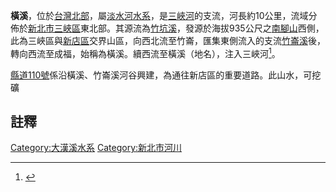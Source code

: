 {{Infobox river
| river_name = 橫溪
| native_name =
| other_name =
| etymology =
| image_name =
| image_size =
| caption    =
| origin     = [[南腳山|南腳山]]西側
| mouth      = 橫溪
| progression = [[三峽河|三峽河]]
| basin_countries =
| location   = [[新北市|新北市]][[三峽區|三峽區]]東北部
| length     = {{convert|10|km|}}
| elevation  = {{convert|935|m|}}
| mouth_elevation =
| discharge  =
| watershed  = 
| left_tribs =
| right_tribs = [[竹崙溪|竹崙溪]]
}}
'''橫溪'''，位於[[台灣北部|台灣北部]]，屬[[淡水河|淡水河]][[水系|水系]]，是[[三峽河|三峽河]]的支流，河長約10公里，流域分佈於[[新北市|新北市]][[三峽區|三峽區]]東北部。其源流為[[竹坑溪_(新北市)|竹坑溪]]，發源於海拔935公尺之[[南腳山|南腳山]]西側，此為三峽區與[[新店區|新店區]]交界山區，向西北流至竹崙，匯集東側流入的支流[[竹崙溪|竹崙溪]]後，轉向西流至成福，始稱為橫溪。續西流至橫溪（地名），注入三峽河<ref>{{cite web|language=zh-tw|url=http://szt3d.ntpu.edu.tw/taipei/d/c/c_1/c_1_010.html|title=三峽鎮誌|author=|publisher=|date=|accessdate=2013-09-05|archive-date=2020-11-24|archive-url=https://web.archive.org/web/20201124091405/http://szt3d.ntpu.edu.tw/taipei/d/c/c_1/c_1_010.html|dead-url=no}}</ref>。

[[縣道110號|縣道110號]]係沿橫溪、竹崙溪河谷興建，為通往新店區的重要道路。此山水，可挖礦

==註釋==
{{reflist}}

{{淡水河}}

[[Category:大漢溪水系|Category:大漢溪水系]]
[[Category:新北市河川|Category:新北市河川]]

{{Taiwan-river-stub}}